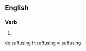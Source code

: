==English==

===Verb===
{{head|en}}

# {{present participle of|suffuse|lang=en}}

[[de:suffusing]]
[[fr:suffusing]]
[[vi:suffusing]]